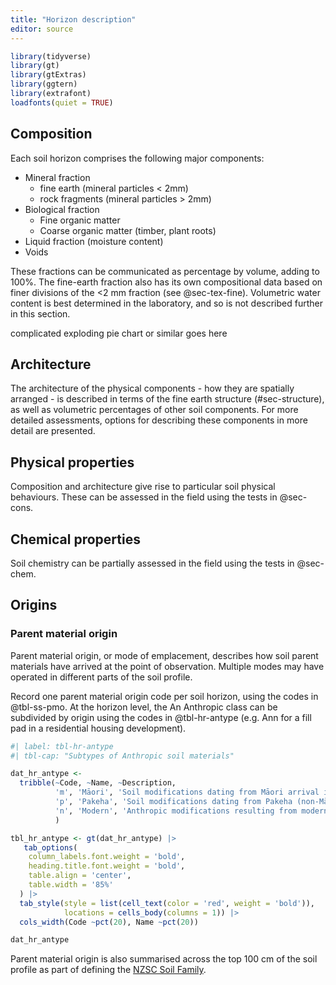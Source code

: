 ```yaml
---
title: "Horizon description"
editor: source
---
```


```r
library(tidyverse) 
library(gt)
library(gtExtras)
library(ggtern)
library(extrafont)
loadfonts(quiet = TRUE)
```

## Composition

Each soil horizon comprises the following major components: 

- Mineral fraction
    - fine earth (mineral particles < 2mm)
    - rock fragments (mineral particles > 2mm)
- Biological fraction
   - Fine organic matter
   - Coarse organic matter (timber, plant roots)
- Liquid fraction (moisture content)
- Voids

These fractions can be communicated as percentage by volume, adding to 100%. The fine-earth fraction also has its own compositional data based on finer divisions of the <2 mm fraction (see @sec-tex-fine). Volumetric water content is best determined in the laboratory, and so is not described further in this section.

[complicated exploding pie chart or similar goes here]{.diags}

## Architecture

The architecture of the physical components - how they are spatially arranged - is described in terms of the fine earth structure (#sec-structure), as well as volumetric percentages of other soil components. For more detailed assessments, options for describing these components in more detail are presented.

## Physical properties 

Composition and architecture give rise to particular soil physical behaviours. These can be assessed in the field using the tests in @sec-cons. 

## Chemical properties

Soil chemistry can be partially assessed in the field using the tests in @sec-chem.

## Origins

### Parent material origin

Parent material origin, or mode of emplacement, describes how soil parent materials have arrived at the point of observation. Multiple modes may have operated in different parts of the soil profile. 

Record one parent material origin code per soil horizon, using the codes in @tbl-ss-pmo. At the horizon level, the [An]{.ceg} Anthropic class can be subdivided by origin using the codes in @tbl-hr-antype (e.g. [Ann]{.ceg} for a fill pad in a residential housing development).

```r
#| label: tbl-hr-antype
#| tbl-cap: "Subtypes of Anthropic soil materials"

dat_hr_antype <-
  tribble(~Code, ~Name, ~Description,
          'm', 'Māori', 'Soil modifications dating from Māori arrival in New Zealand, particularly pre-modern soil management practices',
          'p', 'Pakeha', 'Soil modifications dating from Pakeha (non-Māori) arrival in New Zealand up to modern times (e.g. European agricultural practices)',
          'n', 'Modern', 'Anthropic modifications resulting from modern techniques or addition of modern materials to the soil (e.g. plastics)'
          )

tbl_hr_antype <- gt(dat_hr_antype) |>
   tab_options(
    column_labels.font.weight = 'bold', 
    heading.title.font.weight = 'bold',
    table.align = 'center',
    table.width = '85%'
  ) |>
  tab_style(style = list(cell_text(color = 'red', weight = 'bold')),
            locations = cells_body(columns = 1)) |>
  cols_width(Code ~pct(20), Name ~pct(20))

dat_hr_antype
```

Parent material origin is also summarised across the top 100 cm of the soil profile as part of defining the [NZSC Soil Family](in_06_nzsc_familysibling.qmd#sec-fam-pmo). 






